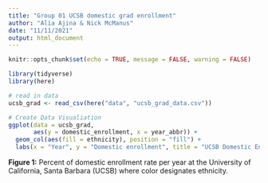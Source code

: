 ```yaml
---
title: "Group 01 UCSB domestic grad enrollment"
author: "Alia Ajina & Nick McManus"
date: "11/11/2021"
output: html_document
---
```


```r
knitr::opts_chunk$set(echo = TRUE, message = FALSE, warning = FALSE)

library(tidyverse)
library(here)
```


```r
# read in data
ucsb_grad <- read_csv(here("data", "ucsb_grad_data.csv"))
```

```r
# Create Data Visualiation
ggplot(data = ucsb_grad, 
       aes(y = domestic_enrollment, x = year_abbr)) + 
  geom_col(aes(fill = ethnicity), position = "fill") +
  labs(x = "Year", y = "Domestic enrollment", title = "UCSB Domestic Enrollment Rates from 2008 to 2019") + theme_minimal()
```

**Figure 1:** Percent of domestic enrollment rate per year at the University of California, Santa Barbara (UCSB) where color designates ethnicity.
